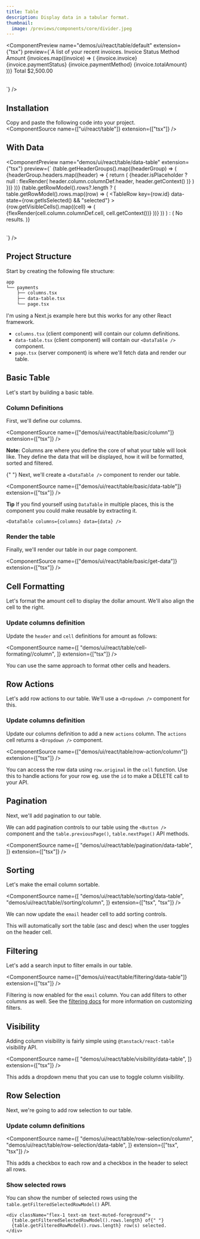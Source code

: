 ```yaml
---
title: Table
description: Display data in a tabular format.
thumbnail:
  image: /previews/components/core/divider.jpeg
---
```


<ComponentPreview
  name="demos/ui/react/table/default"
  extension={"tsx"}
  preview={`<Table>
    <TableCaption>A list of your recent invoices.</TableCaption>
      <TableHeader>
        <TableRow>
          <TableHead className="w-[100px]">Invoice</TableHead>
          <TableHead>Status</TableHead>
          <TableHead>Method</TableHead>
          <TableHead className="text-right">Amount</TableHead>
        </TableRow>
      </TableHeader>
      <TableBody>
        {invoices.map((invoice) => (
          <TableRow key={invoice.invoice}>
            <TableCell className="font-medium">{invoice.invoice}</TableCell>
            <TableCell>{invoice.paymentStatus}</TableCell>
            <TableCell>{invoice.paymentMethod}</TableCell>
            <TableCell className="text-right">{invoice.totalAmount}</TableCell>
          </TableRow>
        ))}
      </TableBody>
      <TableFooter>
        <TableRow>
          <TableCell colSpan={3}>Total</TableCell>
          <TableCell className="text-right">$2,500.00</TableCell>
        </TableRow>
    </TableFooter>
  </Table>`}
/>

## Installation

Copy and paste the following code into your project.<br/>
  <ComponentSource
    name={["ui/react/table"]}
    extension={["tsx"]}
  />

## With Data

<ComponentPreview
  name="demos/ui/react/table/data-table"
  extension={"tsx"}
  preview={`<Table>
    <TableHeader>
      {table.getHeaderGroups().map((headerGroup) => (
        <TableRow key={headerGroup.id}>
          {headerGroup.headers.map((header) => {
            return (
              <TableHead key={header.id}>
                {header.isPlaceholder
                  ? null
                    : flexRender(
                      header.column.columnDef.header,
                      header.getContext()
                    )}
              </TableHead>
            )
          })}
        </TableRow>
      ))}
    </TableHeader>
    <TableBody>
      {table.getRowModel().rows?.length ? (
        table.getRowModel().rows.map((row) => (
          <TableRow
            key={row.id}
            data-state={row.getIsSelected() && "selected"}
          >
            {row.getVisibleCells().map((cell) => (
              <TableCell key={cell.id}>
                {flexRender(cell.column.columnDef.cell, cell.getContext())}
              </TableCell>
            ))}
          </TableRow>
        ))
      ) : (
        <TableRow>
          <TableCell colSpan={columns.length} className="h-24 text-center">
            No results.
          </TableCell>
        </TableRow>
      )}
  </TableBody>
</Table>`}
/>

## Project Structure

Start by creating the following file structure:

```txt
app
└── payments
    ├── columns.tsx
    ├── data-table.tsx
    └── page.tsx
```

I'm using a Next.js example here but this works for any other React framework.

- `columns.tsx` (client component) will contain our column definitions.
- `data-table.tsx` (client component) will contain our `<DataTable />` component.
- `page.tsx` (server component) is where we'll fetch data and render our table.

## Basic Table

Let's start by building a basic table.

### Column Definitions

<Steps>
 <Step>First, we'll define our columns.</Step>

<ComponentSource
  name={["demos/ui/react/table/basic/column"]}
  extension={["tsx"]}
/>

**Note:** Columns are where you define the core of what your table
will look like. They define the data that will be displayed, how it will be
formatted, sorted and filtered.

{" "}
<Step>
  Next, we'll create a `<DataTable />` component to render our table.
</Step>

<ComponentSource
  name={["demos/ui/react/table/basic/data-table"]}
  extension={["tsx"]}
/>

**Tip** If you find yourself using `DataTable` in multiple places, this is the component you could make reusable by extracting it.

```tsx
<DataTable columns={columns} data={data} />
```

</Steps>

### Render the table

Finally, we'll render our table in our page component.

<ComponentSource
  name={["demos/ui/react/table/basic/get-data"]}
  extension={["tsx"]}
/>

## Cell Formatting

Let's format the amount cell to display the dollar amount. We'll also align the cell to the right.

### Update columns definition

Update the `header` and `cell` definitions for amount as follows:

<ComponentSource
  name={[
    "demos/ui/react/table/cell-formating//column",
  ]}
  extension={["tsx"]}
/>

You can use the same approach to format other cells and headers.

## Row Actions

Let's add row actions to our table. We'll use a `<Dropdown />` component for this.

### Update columns definition

Update our columns definition to add a new `actions` column. The `actions` cell returns a `<Dropdown />` component.

<ComponentSource
  name={["demos/ui/react/table/row-action/column"]}
  extension={["tsx"]}
/>

You can access the row data using `row.original` in the `cell` function. Use this to handle actions for your row eg. use the `id` to make a DELETE call to your API.

## Pagination

Next, we'll add pagination to our table.

We can add pagination controls to our table using the `<Button />` component and the `table.previousPage()`, `table.nextPage()` API methods.

<ComponentSource
  name={[
    "demos/ui/react/table/pagination/data-table",
  ]}
  extension={["tsx"]}
/>

## Sorting

<Steps>

<Step>Let's make the email column sortable.</Step>

<ComponentSource
  name={[
    "demos/ui/react/table/sorting/data-table",
    "demos/ui/react/table//sorting/column",
  ]}
  extension={["tsx", "tsx"]}
/>

<Step>We can now update the `email` header cell to add sorting controls.</Step>

This will automatically sort the table (asc and desc) when the user toggles on the header cell.

</Steps>

## Filtering

Let's add a search input to filter emails in our table.

<ComponentSource
  name={["demos/ui/react/table/filtering/data-table"]}
  extension={["tsx"]}
/>

Filtering is now enabled for the `email` column. You can add filters to other columns as well. See the [filtering docs](https://tanstack.com/table/v8/docs/guide/filters) for more information on customizing filters.

## Visibility

Adding column visibility is fairly simple using `@tanstack/react-table` visibility API.

<ComponentSource
  name={[
    "demos/ui/react/table/visibility/data-table",
  ]}
  extension={["tsx"]}
/>

This adds a dropdown menu that you can use to toggle column visibility.

## Row Selection

Next, we're going to add row selection to our table.

### Update column definitions

<ComponentSource
  name={[
    "demos/ui/react/table/row-selection/column",
    "demos/ui/react/table/row-selection/data-table",
  ]}
  extension={["tsx", "tsx"]}
/>

This adds a checkbox to each row and a checkbox in the header to select all rows.

### Show selected rows

You can show the number of selected rows using the `table.getFilteredSelectedRowModel()` API.

```tsx
<div className="flex-1 text-sm text-muted-foreground">
  {table.getFilteredSelectedRowModel().rows.length} of{" "}
  {table.getFilteredRowModel().rows.length} row(s) selected.
</div>
```
